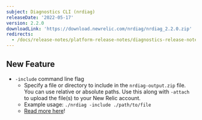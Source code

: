 ```yaml
---
subject: Diagnostics CLI (nrdiag)
releaseDate: '2022-05-17'
version: 2.2.0
downloadLink: 'https://download.newrelic.com/nrdiag/nrdiag_2.2.0.zip'
redirects:
  - /docs/release-notes/platform-release-notes/diagnostics-release-notes/diagnostics-cli-220
---
```


## New Feature

* `-include` command line flag
  * Specify a file or directory to include in the `nrdiag-output.zip` file. You can use relative or absolute paths. Use this along with `-attach` to upload the file(s) to your New Relic account.
  * Example usage: `./nrdiag -include ./path/to/file`
  * [Read more here](https://docs.newrelic.com/docs/new-relic-solutions/solve-common-issues/diagnostics-cli-nrdiag/run-diagnostics-cli-nrdiag/#include-additional-files)!


